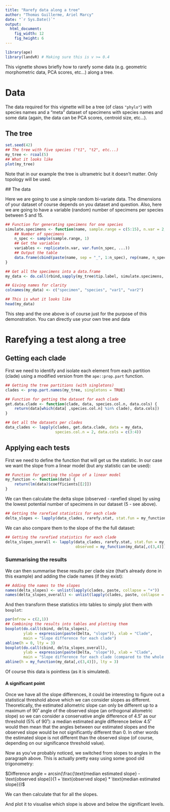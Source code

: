 ```yaml
---
title: "Rarefy data along a tree"
author: "Thomas Guillerme, Ariel Marcy"
date: "`r Sys.Date()`"
output:
  html_document:
    fig_width: 12
    fig_height: 6
---
```


```r
library(ape)
library(landvR) # Making sure this is v >= 0.4
```

This vignette shows briefly how to rarefy some data (e.g. geometric morphometric data, PCA scores, etc...) along a tree.

# Data

The data required for this vignette will be a tree (of class `"phylo"`) with species names and a "meta" dataset of specimens with species names and some data (again, the data can be PCA scores, centroid size, etc...).

## The tree

```r
set.seed(42)
## The tree with five species ("t1", "t2", etc...)
my_tree <- rcoal(5)
## What it looks like
plot(my_tree)
```

Note that in our example the tree is ultrametric but it doesn't matter.
Only topology will be used.

## The data

Here we are going to use a simple random bi-variate data.
The dimensions of your dataset of course depends on you dataset and question.
Also, here we are going to have a variable (random) number of specimens per species between 5 and 15.


```r
## Function for generating specimens for one species
simulate.specimens <- function(name, sample.range = c(5:15), n.var = 2, var.fun = rnorm, ...) {
    ## Number of specimens
    n_spec <- sample(sample.range, 1)
    ## Get the variables
    variables <- replicate(n.var, var.fun(n_spec, ...))
    ## Output the table
    data.frame(cbind(paste(name, sep = "_", 1:n_spec), rep(name, n_spec)), variables)
}

## Get all the specimens into a data.frame
my_data <- do.call(rbind,sapply(my_tree$tip.label, simulate.specimens, simplify = FALSE))

## Giving names for clarity
colnames(my_data) <- c("specimen", "species", "var1", "var2")

## This is what it looks like
head(my_data)
```

This step and the one above is of course just for the purpose of this demonstration.
You can directly use your own tree and data

# Rarefying a test along a tree

## Getting each clade

First we need to identify and isolate each element from each partition (clade) using a modified version from the `ape::prop.part` function.

```r
## Getting the tree partitions (with singletons)
clades <- prop.part.names(my_tree, singletons = TRUE)

## Function for getting the dataset for each clade
get.data.clade <- function(clade, data, species.col.n, data.cols) {
    return(data[which(data[ ,species.col.n] %in% clade), data.cols])
}

## Get all the datasets per clades
data_clades <- lapply(clades, get.data.clade, data = my_data,
                      species.col.n = 2, data.cols = c(3:4))
```

## Applying each tests

First we need to define the function that will get us the statistic.
In our case we want the slope from a linear model (but any statistic can be used):

```r
## Function for getting the slope of a linear model
my_function <- function(data) {
    return(lm(data)$coefficients[[2]])
}
```

We can then calculate the delta slope (observed - rarefied slope) by using the lowest potential number of specimens in our dataset (5 - see above).

```r
## Getting the rarefied statistics for each clade
delta_slopes <- lapply(data_clades, rarefy.stat, stat.fun = my_function, rarefaction = 5)
```

We can also compare them to the slope of the the full dataset:

```r
## Getting the rarefied statistics for each clade
delta_slopes_overall <- lapply(data_clades, rarefy.stat, stat.fun = my_function, rarefaction = 5,
                               observed = my_function(my_data[,c(3,4)]))
```

### Summarising the results

We can then summarise these results per clade size (that's already done in this example) and adding the clade names (if they exist):

```r
## Adding the names to the slopes
names(delta_slopes) <- unlist(lapply(clades, paste, collapse = "+"))
names(delta_slopes_overall) <- unlist(lapply(clades, paste, collapse = "+"))
```

And then transform these statistics into tables to simply plot them with `boxplot`:

```r
par(mfrow = c(2,1))
## Combining the results into tables and plotting them
boxplot(do.call(cbind, delta_slopes),
        ylab = expression(paste(Delta, "slope")), xlab = "Clade",
        main = "Slope difference for each clade")
abline(h = 0, lty = 3)
boxplot(do.call(cbind, delta_slopes_overall),
        ylab = expression(paste(Delta, "slope")), xlab = "Clade",
        main = "Slope difference for each clade (compared to the whole dataset)")
abline(h = my_function(my_data[,c(3,4)]), lty = 3)
```

Of course this data is pointless (as it is simulated).

#### A significant point

Once we have all the slope differences, it could be interesting to figure out a statistical threshold above which we can consider slopes as different.
Theoretically, the estimated allometric slope can only be different up to a maximum of 90˚ angle of the observed slope (an orthogonal allometric slope) so we can consider a conservative angle difference of 4.5˚ as our threshold (5% of 90˚): a median estimated angle difference below 4.5˚ would then mean that the angles between our estimated slopes and the observed slope would be not significantly different than 0.
In other words the estimated slope is not different than the observed slope (of course, depending on our significance threshold value).

Now as you've probably noticed, we switched from slopes to angles in the paragraph above.
This is actually pretty easy using some good old trigonometry:

$Difference angle = arcsin(\frac{\text{median estimated slope} - \text{observed slope}}{1 + \text{observed slope} * \text{median estimated slope}})$

We can then calculate that for all the slopes.

And plot it to visualise which slope is above and below the significant levels.